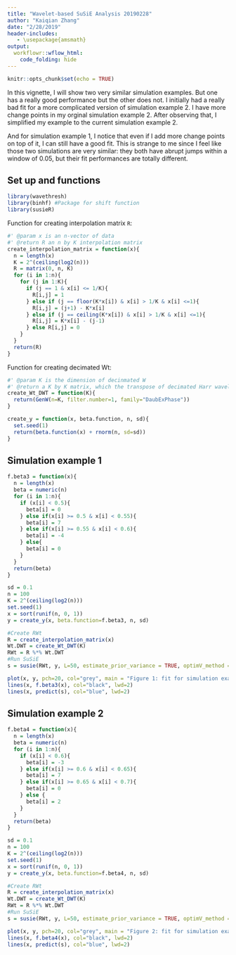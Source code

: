 ```yaml
---
title: "Wavelet-based SuSiE Analysis 20190228"
author: "Kaiqian Zhang"
date: "2/28/2019"
header-includes:
   - \usepackage{amsmath}
output: 
  workflowr::wflow_html:
    code_folding: hide
---
```


```r
knitr::opts_chunk$set(echo = TRUE)
```

In this vignette, I will show two very similar simulation examples. But one has a really good performance but the other does not. I initially had a really bad fit for a more complicated version of simulation example 2. I have more change points in my orginal simulation example 2. After observing that, I simplified my example to the current simulation example 2. 

And for simulation example 1, I notice that even if I add more change points on top of it, I can still have a good fit. This is strange to me since I feel like those two simulations are very similar: they both have abrupt jumps within a window of 0.05, but their fit performances are totally different. 

## Set up and functions

```r
library(wavethresh)
library(binhf) #Package for shift function
library(susieR)
```

Function for creating interpolation matrix `R`:
```r
#' @param x is an n-vector of data
#' @return R an n by K interpolation matrix
create_interpolation_matrix = function(x){
  n = length(x)
  K = 2^(ceiling(log2(n)))
  R = matrix(0, n, K)
  for (i in 1:n){
    for (j in 1:K){
      if (j == 1 & x[i] <= 1/K){
        R[i,j] = 1
      } else if (j == floor(K*x[i]) & x[i] > 1/K & x[i] <=1){
        R[i,j] = (j+1) - K*x[i]
      } else if (j == ceiling(K*x[i]) & x[i] > 1/K & x[i] <=1){
        R[i,j] = K*x[i] - (j-1)
      } else R[i,j] = 0
    }
  }
  return(R)
}
```

Function for creating decimated Wt:
```r
#' @param K is the dimension of decinmated W
#' @return a K by K matrix, which the transpose of decimated Harr wavelet transform matrix 
create_Wt_DWT = function(K){
  return(GenW(n=K, filter.number=1, family="DaubExPhase"))
}
```

```r
create_y = function(x, beta.function, n, sd){
  set.seed(1)
  return(beta.function(x) + rnorm(n, sd=sd))
}
```

## Simulation example 1

```r
f.beta3 = function(x){
  n = length(x)
  beta = numeric(n)
  for (i in 1:n){
    if (x[i] < 0.5){
      beta[i] = 0
    } else if(x[i] >= 0.5 & x[i] < 0.55){
      beta[i] = 7
    } else if(x[i] >= 0.55 & x[i] < 0.6){
      beta[i] = -4
    } else{
      beta[i] = 0
    }
  }
  return(beta)
}
```

```r
sd = 0.1
n = 100
K = 2^(ceiling(log2(n)))
set.seed(1)
x = sort(runif(n, 0, 1))
y = create_y(x, beta.function=f.beta3, n, sd)
```

```r
#Create RWt
R = create_interpolation_matrix(x)
Wt.DWT = create_Wt_DWT(K)
RWt = R %*% Wt.DWT
#Run SuSiE
s = susie(RWt, y, L=50, estimate_prior_variance = TRUE, optimV_method = 'optim')
```

```r
plot(x, y, pch=20, col="grey", main = "Figure 1: fit for simulation example 1")
lines(x, f.beta3(x), col="black", lwd=2)
lines(x, predict(s), col="blue", lwd=2)
```

## Simulation example 2

```r
f.beta4 = function(x){
  n = length(x)
  beta = numeric(n)
  for (i in 1:n){
    if (x[i] < 0.6){
      beta[i] = -3
    } else if(x[i] >= 0.6 & x[i] < 0.65){
      beta[i] = 7
    } else if(x[i] >= 0.65 & x[i] < 0.7){
      beta[i] = 0
    } else {
      beta[i] = 2
    }
  }
  return(beta)
}
```

```r
sd = 0.1
n = 100
K = 2^(ceiling(log2(n)))
set.seed(1)
x = sort(runif(n, 0, 1))
y = create_y(x, beta.function=f.beta4, n, sd)
```

```r
#Create RWt
R = create_interpolation_matrix(x)
Wt.DWT = create_Wt_DWT(K)
RWt = R %*% Wt.DWT
#Run SuSiE
s = susie(RWt, y, L=50, estimate_prior_variance = TRUE, optimV_method = 'optim')
```

```r
plot(x, y, pch=20, col="grey", main = "Figure 2: fit for simulation example 2")
lines(x, f.beta4(x), col="black", lwd=2)
lines(x, predict(s), col="blue", lwd=2)
```

